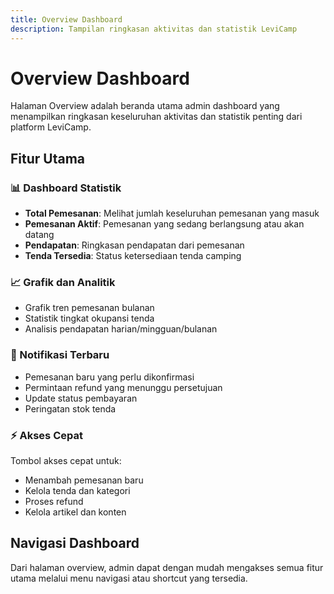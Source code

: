 ```yaml
---
title: Overview Dashboard
description: Tampilan ringkasan aktivitas dan statistik LeviCamp
---
```


# Overview Dashboard

Halaman Overview adalah beranda utama admin dashboard yang menampilkan ringkasan keseluruhan aktivitas dan statistik penting dari platform LeviCamp.

## Fitur Utama

### 📊 Dashboard Statistik
- **Total Pemesanan**: Melihat jumlah keseluruhan pemesanan yang masuk
- **Pemesanan Aktif**: Pemesanan yang sedang berlangsung atau akan datang
- **Pendapatan**: Ringkasan pendapatan dari pemesanan
- **Tenda Tersedia**: Status ketersediaan tenda camping

### 📈 Grafik dan Analitik
- Grafik tren pemesanan bulanan
- Statistik tingkat okupansi tenda
- Analisis pendapatan harian/mingguan/bulanan

### 🔔 Notifikasi Terbaru
- Pemesanan baru yang perlu dikonfirmasi
- Permintaan refund yang menunggu persetujuan
- Update status pembayaran
- Peringatan stok tenda

### ⚡ Akses Cepat
Tombol akses cepat untuk:
- Menambah pemesanan baru
- Kelola tenda dan kategori
- Proses refund
- Kelola artikel dan konten

## Navigasi Dashboard

Dari halaman overview, admin dapat dengan mudah mengakses semua fitur utama melalui menu navigasi atau shortcut yang tersedia.
